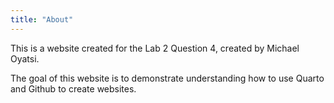 ```yaml
---
title: "About"
---
```


This is a website created for the Lab 2 Question 4, created by Michael Oyatsi.

The goal of this website is to demonstrate understanding how to use Quarto and Github to create websites. 
